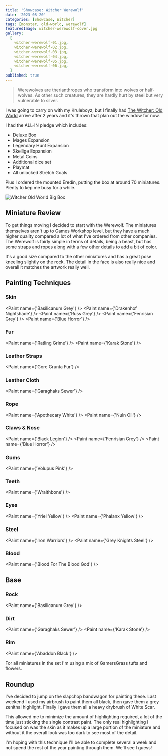 ```yaml
---
title: 'Showcase: Witcher Werewolf'
date: '2023-08-20'
categories: [Showcase, Witcher]
tags: [monster, old-world, werewolf]
featuredImage: witcher-werewolf-cover.jpg
gallery:
  [
    witcher-werewolf-01.jpg,
    witcher-werewolf-02.jpg,
    witcher-werewolf-03.jpg,
    witcher-werewolf-04.jpg,
    witcher-werewolf-05.jpg,
    witcher-werewolf-06.jpg,
  ]
published: true
---
```



> Werewolves are therianthropes who transform into wolves or half-wolves. As other such creatures, they are hardly hurt
> by steel but very vulnerable to silver.

I was going to carry on with my Kruleboyz, but I finally had
[The Witcher: Old World](https://boardgamegeek.com/boardgame/331106/witcher-old-world) arrive after 2 years and it's
thrown that plan out the window for now.

I had the ALL-IN pledge which includes:

- Deluxe Box
- Mages Expansion
- Legendary Hunt Expansion
- Skellige Expansion
- Metal Coins
- Additional dice set
- Playmat
- All unlocked Stretch Goals

Plus I ordered the mounted Eredin, putting the box at around 70 miniatures. Plenty to kep me busy for a while.

![Witcher Old World Big Box](./witcher-kickstarter.jpeg)

## Miniature Review

To get things moving I decided to start with the Werewolf. The miniatures themselves aren't up to Games Workshop level,
but they have a much higher quality compared a lot of what I've ordered from other companies. The Werewolf is fairly
simple in terms of details, being a beast, but has some straps and ropes along with a few other details to add a bit
of color.

It's a good size compared to the other miniatures and has a great pose kneeling slightly on the rock. The detail in the
face is also really nice and overall it matches the artwork really well.

## Painting Techniques

### Skin

<Paint name={'Basilicanum Grey'} />
<Paint name={'Drakenhof Nightshade'} />
<Paint name={'Russ Grey'} />
<Paint name={'Fenrisian Grey'} />
<Paint name={'Blue Horror'} />

### Fur

<Paint name={'Ratling Grime'} />
<Paint name={'Karak Stone'} />

### Leather Straps

<Paint name={'Gore Grunta Fur'} />

### Leather Cloth

<Paint name={'Garaghaks Sewer'} />

### Rope

<Paint name={'Apothecary White'} />
<Paint name={'Nuln Oil'} />

### Claws & Nose

<Paint name={'Black Legion'} />
<Paint name={'Fenrisian Grey'} />
<Paint name={'Blue Horror'} />

### Gums

<Paint name={'Volupus Pink'} />

### Teeth

<Paint name={'Wraithbone'} />

### Eyes

<Paint name={'Yriel Yellow'} />
<Paint name={'Phalanx Yellow'} />

### Steel

<Paint name={'Iron Warriors'} />
<Paint name={'Grey Knights Steel'} />

### Blood

<Paint name={'Blood For The Blood God'} />

## Base

### Rock

<Paint name={'Basilicanum Grey'} />

### Dirt

<Paint name={'Garaghaks Sewer'} />
<Paint name={'Karak Stone'} />

### Rim

<Paint name={'Abaddon Black'} />

For all miniatures in the set I'm using a mix of GamersGrass tufts and flowers.

## Roundup

I've decided to jump on the slapchop bandwagon for painting these. Last weekend I used my airbrush to paint them all
black, then gave them a grey zenithal highlight. Finally I gave them all a heavy drybrush of White Scar.

This allowed me to minimize the amount of highlighting required, a lot of the time just sticking the single contrast
paint. The only real highlighting I focused on was the skin as it makes up a large portion of the miniature and without
it the overall look was too dark to see most of the detail.

I'm hoping with this technique I'll be able to complete several a week and not spend the rest of the year painting
through them. We'll see I guess!
